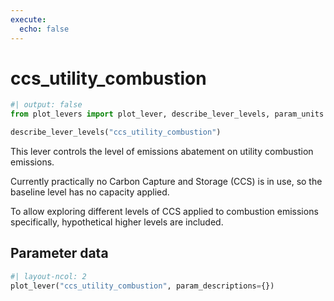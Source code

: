 ```yaml
---
execute:
  echo: false
---
```


# ccs_utility_combustion

```python
#| output: false
from plot_levers import plot_lever, describe_lever_levels, param_units
```

```python
describe_lever_levels("ccs_utility_combustion")
```

This lever controls the level of emissions abatement on utility combustion emissions.

Currently practically no Carbon Capture and Storage (CCS) is in use, so the baseline level has no capacity applied.

To allow exploring different levels of CCS applied to combustion emissions specifically, hypothetical higher levels are included.

## Parameter data

```python
#| layout-ncol: 2
plot_lever("ccs_utility_combustion", param_descriptions={})
```
